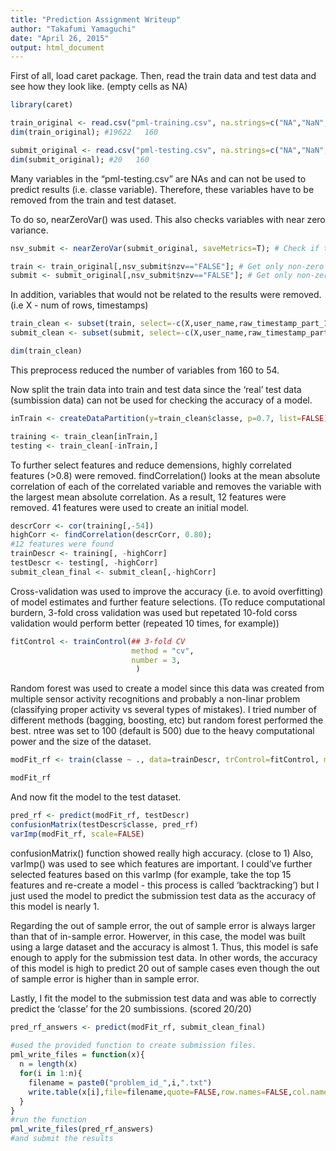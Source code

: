 ```yaml
---
title: "Prediction Assignment Writeup"
author: "Takafumi Yamaguchi"
date: "April 26, 2015"
output: html_document
---
```


First of all, load caret package. Then, read the train data and test data and see how they look like. (empty cells as NA)

```r
library(caret)

train_original <- read.csv("pml-training.csv", na.strings=c("NA","NaN", "", "",  '#DIV/0!')); 
dim(train_original); #19622   160

submit_original <- read.csv("pml-testing.csv", na.strings=c("NA","NaN", "", "",  '#DIV/0!')); 
dim(submit_original); #20   160

```


Many variables in the "pml-testing.csv" are NAs and can not be used to predict results (i.e. classe variable).
Therefore, these variables have to be removed from the train and test dataset.

To do so, nearZeroVar() was used. This also checks variables with near zero variance.


```r
nsv_submit <- nearZeroVar(submit_original, saveMetrics=T); # Check if there are zero covariates

train <- train_original[,nsv_submit$nzv=="FALSE"]; # Get only non-zero covariates
submit <- submit_original[,nsv_submit$nzv=="FALSE"]; # Get only non-zero covariates
```


In addition, variables that would not be related to the results were removed. (i.e X - num of rows, timestamps)


```r

train_clean <- subset(train, select=-c(X,user_name,raw_timestamp_part_1,raw_timestamp_part_2,cvtd_timestamp))
submit_clean <- subset(submit, select=-c(X,user_name,raw_timestamp_part_1,raw_timestamp_part_2,cvtd_timestamp))

dim(train_clean)

```


This preprocess reduced the number of variables from 160 to 54.

Now split the train data into train and test data since the 'real' test data (sumbission data) can not be used for checking the accuracy of a model.


```r
inTrain <- createDataPartition(y=train_clean$classe, p=0.7, list=FALSE)

training <- train_clean[inTrain,]
testing <- train_clean[-inTrain,]
```


To further select features and reduce demensions, highly correlated features (>0.8) were removed. findCorrelation() looks at the
mean absolute correlation of each of the correlated variable and removes the variable with the largest mean absolute correlation.
As a result, 12 features were removed. 41 features were used to create an initial model.

```r
descrCorr <- cor(training[,-54])
highCorr <- findCorrelation(descrCorr, 0.80);
#12 features were found
trainDescr <- training[, -highCorr]
testDescr <- testing[, -highCorr]
submit_clean_final <- submit_clean[,-highCorr]
```


Cross-validation was used to improve the accuracy (i.e. to avoid overfitting) of model estimates and further feature selections. (To reduce computational burdern, 3-fold cross validation was used but repetated 10-fold corss validation would perform better (repeated 10 times, for example))


```r
fitControl <- trainControl(## 3-fold CV
                           method = "cv",
                           number = 3,
                        	)
```


Random forest was used to create a model since this data was created from multiple sensor activity recognitions and probably a non-linar problem (classifying proper activity vs several types of mistakes). I tried number of different methods (bagging, boosting, etc) but random forest performed the best. ntree was set to 100 (default is 500) due to the heavy computational power and the size of the dataset.


```r

modFit_rf <- train(classe ~ ., data=trainDescr, trControl=fitControl, method="rf", ntree=100, importance=TRUE)

modFit_rf
```

And now fit the model to the test dataset.

```r

pred_rf <- predict(modFit_rf, testDescr)
confusionMatrix(testDescr$classe, pred_rf)
varImp(modFit_rf, scale=FALSE)

```


confusionMatrix() function showed really high accuracy. (close to 1)
Also, varImp() was used to see which features are important.
I could've further selected features based on this varImp (for example, take the top 15 features and re-create a model - this process is called 'backtracking') but I just used the model to predict the submission test data as the accuracy of this model is nearly 1.

Regarding the out of sample error, the out of sample error is always larger than that of in-sample error. Howerver, in this case, the model was built using a large dataset and the accuracy is almost 1. Thus, this model is safe enough to apply for the submission test data. In other words, the accuracy of this model is high to predict 20 out of sample cases even though the out of sample error is higher than in sample error. 


Lastly, I fit the model to the submission test data and was able to correctly predict the 'classe' for the 20 sumbissions. (scored 20/20) 


```r
pred_rf_answers <- predict(modFit_rf, submit_clean_final)
 
#used the provided function to create submission files.
pml_write_files = function(x){
  n = length(x)
  for(i in 1:n){
    filename = paste0("problem_id_",i,".txt")
    write.table(x[i],file=filename,quote=FALSE,row.names=FALSE,col.names=FALSE)
  }
}
#run the function
pml_write_files(pred_rf_answers)
#and submit the results
```
